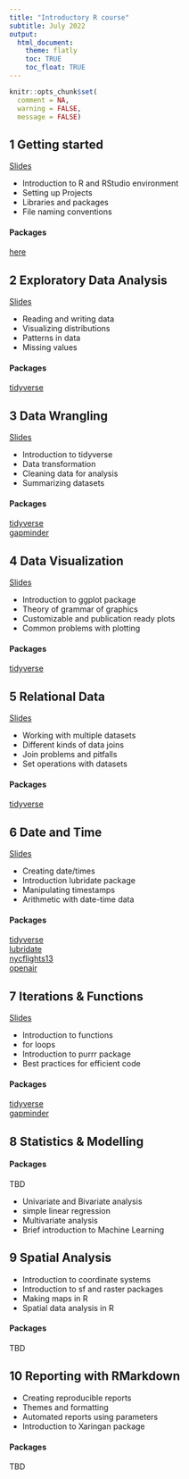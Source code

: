 ```yaml
---
title: "Introductory R course"
subtitle: July 2022
output: 
  html_document:
    theme: flatly
    toc: TRUE
    toc_float: TRUE
---
```


```r
knitr::opts_chunk$set(
  comment = NA, 
  warning = FALSE,
  message = FALSE)
```

## 1 Getting started

[Slides](https://docs.google.com/presentation/d/1wuaTSNCsBhmRUxFx6ADoxvp8UG28uDqVBL3d50BwUBQ/edit?usp=sharing)

-   Introduction to R and RStudio environment
-   Setting up Projects
-   Libraries and packages
-   File naming conventions

#### Packages

[here](https://here.r-lib.org/)

## 2 Exploratory Data Analysis

[Slides](https://docs.google.com/presentation/d/1Wjx81_gBEk112qsRnbNJ9m9sXUxyF_HE9_71TNXc5Uo/edit?usp=sharing)

-   Reading and writing data
-   Visualizing distributions
-   Patterns in data
-   Missing values

#### Packages
[tidyverse](https://www.tidyverse.org/packages/)

## 3 Data Wrangling
[Slides](https://data-wrangling.netlify.app/#/title-slide)

- Introduction to tidyverse
- Data transformation
- Cleaning data for analysis
- Summarizing datasets

#### Packages
[tidyverse](https://www.tidyverse.org/packages/)     
[gapminder](https://www.rdocumentation.org/packages/gapminder/versions/0.3.0)

## 4 Data Visualization
[Slides](https://cstep-data-viz.netlify.app/#1)

-   Introduction to ggplot package
-   Theory of grammar of graphics
-   Customizable and publication ready plots
-   Common problems with plotting

#### Packages
[tidyverse](https://www.tidyverse.org/packages/)

## 5 Relational Data
[Slides](https://relational-data.netlify.app/#/title-slide)

-   Working with multiple datasets
-   Different kinds of data joins
-   Join problems and pitfalls
-   Set operations with datasets

#### Packages
[tidyverse](https://www.tidyverse.org/packages/)


## 6 Date and Time
[Slides](https://cstep-rcourse-date-and-time.netlify.app/)

-   Creating date/times
-   Introduction lubridate package
-   Manipulating timestamps
-   Arithmetic with date-time data

#### Packages
[tidyverse](https://www.tidyverse.org/packages/)     
[lubridate](https://lubridate.tidyverse.org/)     
[nycflights13](https://cran.r-project.org/web/packages/nycflights13/index.html)     
[openair](https://davidcarslaw.github.io/openair/)

## 7 Iterations & Functions
[Slides](https://cstep-iterations.netlify.app/#/title-slide)

-   Introduction to functions
-   for loops
-   Introduction to purrr package
-   Best practices for efficient code

#### Packages
[tidyverse](https://www.tidyverse.org/packages/)   
[gapminder](https://www.rdocumentation.org/packages/gapminder/versions/0.3.0)

## 8 Statistics & Modelling

#### Packages
TBD

-   Univariate and Bivariate analysis
-   simple linear regression
-   Multivariate analysis
-   Brief introduction to Machine Learning

## 9 Spatial Analysis

-   Introduction to coordinate systems
-   Introduction to sf and raster packages
-   Making maps in R
-   Spatial data analysis in R

#### Packages
TBD

## 10 Reporting with RMarkdown

-   Creating reproducible reports
-   Themes and formatting
-   Automated reports using parameters
-   Introduction to Xaringan package

#### Packages
TBD
